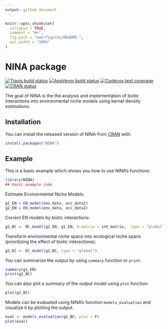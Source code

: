 ```yaml
---
output: github_document
---
```


<!-- README.md is generated from README.Rmd. Please edit that file -->

```r
knitr::opts_chunk$set(
  collapse = TRUE,
  comment = "#>",
  fig.path = "man/figures/README-",
  out.width = "100%"
)
```

# NINA package

<!-- badges: start -->
[![Travis build status](https://travis-ci.com/agarciaEE/NINA.svg?branch=main)](https://travis-ci.com/agarciaEE/NINA)
[![AppVeyor build status](https://ci.appveyor.com/api/projects/status/github/agarciaEE/NINA?branch=main&svg=true)](https://ci.appveyor.com/project/agarciaEE/NINA)
[![Codecov test coverage](https://codecov.io/gh/agarciaEE/NINA/branch/main/graph/badge.svg)](https://codecov.io/gh/agarciaEE/NINA?branch=main)
[![CRAN status](https://www.r-pkg.org/badges/version/NINA)](https://CRAN.R-project.org/package=NINA)
<!-- badges: end -->

The goal of NINA is the the analysis and implementation of biotic interactions into environmental niche models using kernel density estimations. 

## Installation

You can install the released version of NINA from [CRAN](https://CRAN.R-project.org) with:

``` r
install.packages("NINA")
```

## Example

This is a basic example which shows you how to use NINA's functions:

```r
library(NINA)
## basic example code
```

Estimate Environmental Niche Models:

```r
g1_EN = EN_model(env_data, occ_data1)
g2_EN = EN_model(env_data, occ_data2)
```

Correct EN models by biotic interactions:

```r
g2_BC <- BC_model(g2_EN, g1_EN, A.matrix = int_matrix,  type = "global")

```

Transform environmental niche space into ecological niche space (prioritizing the effect of biotic interactions).

```r
g2_EC <- EC_model(g2_BC, type = "global")
```

You can summarize the output by using `summary` function or `print`:
```r
summary(g1_EN)
print(g2_BC)
```

You can also plot a summary of the output model using `plot` function:

```r
plot(g2_BC)
```

Models can be evaluated using NINA's function `models_evaluation` and visualize it by plotting the output.

```r
eval <- models_evaluation(g2_BC, plot = F)
plot(eval)
````

